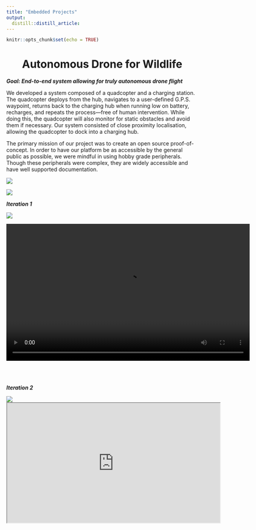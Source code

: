 ```yaml
---
title: "Embedded Projects"
output:
  distill::distill_article:
---
```


```r
knitr::opts_chunk$set(echo = TRUE)
```

# Autonomous Drone for Wildlife {style="text-align:center;"}

***Goal: End-to-end system allowing for truly autonomous drone flight***

We developed a system composed of a quadcopter and a charging station. The quadcopter deploys from the hub, navigates to a user-defined G.P.S. waypoint, returns back to the charging hub when running low on battery, recharges, and repeats the process—free of human intervention. While doing this, the quadcopter will also monitor for static obstacles and avoid them if necessary. Our system consisted of close proximity localisation, allowing the quadcopter to dock into a charging hub.

The primary mission of our project was to create an open source proof-of-concept. In order to have our platform be as accessible by the general public as possible, we were mindful in using hobby grade peripherals. Though these peripherals were complex, they are widely accessible and have well supported documentation.

![](assets/ad1.png)


![](assets/ad2.jpg)

***Iteration 1***

![](assets/ad3.png)

<video width="640" height="360" controls>
  <source src="assets/ad5.mov" type="video/mp4">
</video>

<br><br>

***Iteration 2***

![](assets/ad4.png)
<iframe width="560" height="315" src="https://www.youtube.com/embed/T78CBEUSOgE?si=RIi5IAtT60-IJrE0" data-external= "1" > </iframe>
